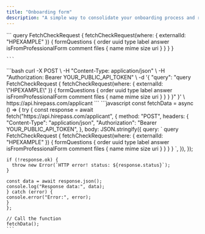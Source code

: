 ```yaml
---
title: "Onboarding form"
description: "A simple way to consolidate your onboarding process and request information that is unique to your organisation. This section is overseen by your HR team and displayed on the applicant’s profile."
---
```


<Tabs>
  <Tab title="GraphQL">
    ```
    query FetchCheckRequest {
    fetchCheckRequest(where: { externalId: "HPEXAMPLE" }) {
        formQuestions {
            order
            uuid
            type
            label
            answer
            isFromProfessionalForm
            comment
            files {
                name
                mime
                size
                uri
            }
        }
    }
    }
    
    ```
  </Tab>
  <Tab title="cURL">
    ```bash
    curl -X POST \
     -H "Content-Type: application/json" \
     -H "Authorization: Bearer YOUR_PUBLIC_API_TOKEN" \
     -d '{
       "query": "query FetchCheckRequest { 
         fetchCheckRequest(where: { externalId: \"HPEXAMPLE\" }) { 
           formQuestions { 
             order 
             uuid 
             type 
             label 
             answer 
             isFromProfessionalForm 
             comment 
             files { 
               name 
               mime 
               size 
               uri 
             } 
           } 
         } 
       }"
     }' \
     https://api.hirepass.com/applicant
    ```
  </Tab>
  <Tab title="Javascript">
    ```javascript
    const fetchData = async () => {
    try {
    const response = await fetch("https://api.hirepass.com/applicant", {
      method: "POST",
      headers: {
        "Content-Type": "application/json",
        "Authorization": "Bearer YOUR_PUBLIC_API_TOKEN",
      },
      body: JSON.stringify({
        query: `
          query FetchCheckRequest {
            fetchCheckRequest(where: { externalId: "HPEXAMPLE" }) {
              formQuestions {
                order
                uuid
                type
                label
                answer
                isFromProfessionalForm
                comment
                files {
                  name
                  mime
                  size
                  uri
                }
              }
            }
          }
        `,
      }),
    });
    
    if (!response.ok) {
      throw new Error(`HTTP error! status: ${response.status}`);
    }
    
    const data = await response.json();
    console.log("Response data:", data);
    } catch (error) {
    console.error("Error:", error);
    }
    };
    
    // Call the function
    fetchData();
    ```
  </Tab>
</Tabs>